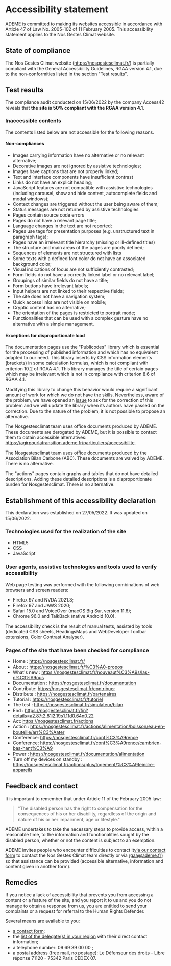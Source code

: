 <h1 data-cypress-id="accessibility-statement-title">Accessibility statement</h1>

ADEME is committed to making its websites accessible in accordance with
Article 47 of Law No. 2005-102 of 11 February 2005. This accessibility
statement applies to the Nos Gestes Climat website.

## State of compliance

The Nos Gestes Climat website (https://nosgestesclimat.fr/) is partially
compliant with the General Accessibility Guidelines, RGAA version 4.1,
due to the non-conformities listed in the section "Test results".

## Test results

The compliance audit conducted on 15/06/2022 by the company Access42
reveals that **the site is 50% compliant with the RGAA version 4.1**.

### Inaccessible contents

The contents listed below are not accessible for the following reasons.

#### Non-compliances

- Images carrying information have no alternative or no relevant
  alternative;
- Decorative images are not ignored by assistive technologies;
- Images have captions that are not properly linked;
- Text and interface components have insufficient contrast
- Links do not have an explicit heading;
- JavaScript features are not compatible with assistive technologies
  (including carousel, show and hide content, autocomplete fields and
  modal windows);
- Context changes are triggered without the user being aware of them;
- Status messages are not returned by assistive technologies
- Pages contain source code errors
- Pages do not have a relevant page title;
- Language changes in the text are not reported;
- Pages use tags for presentation purposes (e.g. unstructured text in
  paragraph tags);
- Pages have an irrelevant title hierarchy (missing or ill-defined
  titles)
- The structure and main areas of the pages are poorly defined;
- Sequences of elements are not structured with lists
- Some texts with a defined font color do not have an associated
  background color;
- Visual indications of focus are not sufficiently contrasted;
- Form fields do not have a correctly linked label or no relevant
  label;
- Groupings of similar fields do not have a title;
- Form buttons have irrelevant labels;
- Input helpers are not linked to their respective fields;
- The site does not have a navigation system;
- Quick access links are not visible on mobile;
- Cryptic content has no alternative;
- The orientation of the pages is restricted to portrait mode;
- Functionalities that can be used with a complex gesture have no
  alternative with a simple management.

#### Exceptions for disproportionate load

The documentation pages use the "Publicodes" library which is essential
for the processing of published information and which has no equivalent
adapted to our need. This library inserts by CSS information elements
(brackets) in some calculation formulas, which is not compliant with
criterion 10.2 of RGAA 4.1. This library manages the title of certain
pages which may be irrelevant which is not in compliance with criterion
8.6 of RGAA 4.1.

Modifying this library to change this behavior would require a
significant amount of work for which we do not have the skills.
Nevertheless, aware of the problem, we have opened an
[issue](https://github.com/betagouv/publicodes/issues/226) to ask for
the correction of this problem and we will update the library when its
authors have passed on the correction. Due to the nature of the problem,
it is not possible to propose an alternative.

The Nosgestesclimat team uses office documents produced by ADEME. These
documents are derogated by ADEME, but it is possible to contact them to
obtain accessible alternatives:
https://agirpourlatransition.ademe.fr/particuliers/accessibilite.

The Nosgestesclimat team uses office documents produced by the Association Bilan
Carbone (ABC). These documents are waived by ADEME. There is no
alternative.

The "actions" pages contain graphs and tables that do not have detailed
descriptions. Adding these detailed descriptions is a disproportionate
burden for Nosgestesclimat. There is no alternative.

## Establishment of this accessibility declaration

This declaration was established on 27/05/2022. It was updated on
15/06/2022.

### Technologies used for the realization of the site

- HTML5
- CSS
- JavaScript

### User agents, assistive technologies and tools used to verify accessibility

Web page testing was performed with the following combinations of web
browsers and screen readers:

- Firefox 97 and NVDA 2021.3;
- Firefox 97 and JAWS 2020;
- Safari 15.0 and VoiceOver (macOS Big Sur, version 11.6);
- Chrome 96.0 and TalkBack (native Android 10.0).

The accessibility check is the result of manual tests, assisted by tools
(dedicated CSS sheets, HeadingsMaps and WebDeveloper Toolbar extensions,
Color Contrast Analyser).

### Pages of the site that have been checked for compliance

- Home : https://nosgestesclimat.fr/
- About : https://nosgestesclimat.fr/%C3%A0-propos
- What's new :
  https://nosgestesclimat.fr/nouveaut%C3%A9s/las-n%C3%A9ous
- Documentation : https://nosgestesclimat.fr/documentation
- Contribute: https://nosgestesclimat.fr/contribuer
- Distribute : https://nosgestesclimat.fr/partenaires
- Tutorial : https://nosgestesclimat.fr/tutoriel
- The test : https://nosgestesclimat.fr/simulateur/bilan
- End :
  https://nosgestesclimat.fr/fin?details=a2.87t2.81l2.19s1.11d0.64n0.22
- Act: https://nosgestesclimat.fr/actions
- Action :
  https://nosgestesclimat.fr/actions/alimentation/boisson/eau-en-bouteille/arr%C3%Aater
- Conference: https://nosgestesclimat.fr/conf%C3%A9rence
- Conference:
  https://nosgestesclimat.fr/conf%C3%A9rence/cambrien-bas-hant%C3%A9
- Power : https://nosgestesclimat.fr/documentation/alimentation
- Turn off my devices on standby :
  https://nosgestesclimat.fr/actions/plus/logement/%C3%A9teindre-appareils

## Feedback and contact

It is important to remember that under Article 11 of the February 2005
law:

> "The disabled person has the right to compensation for the
> consequences of his or her disability, regardless of the origin and
> nature of his or her impairment, age or lifestyle."

ADEME undertakes to take the necessary steps to provide access, within a
reasonable time, to the information and functionalities sought by the
disabled person, whether or not the content is subject to an exemption.

ADEME invites people who encounter difficulties to contact it[via our contact form](/contact) to contact the Nos Gestes Climat
team directly or via [rgaa@ademe.fr)](mailto:rgaa@ademe.fr) so that
assistance can be provided (accessible alternative, information and
content given in another form).

## Remedies

If you notice a lack of accessibility that prevents you from accessing a
content or a feature of the site, and you report it to us and you do not
manage to obtain a response from us, you are entitled to send your
complaints or a request for referral to the Human Rights Defender.

Several means are available to you:

- [a contact
  form](https://formulaire.defenseurdesdroits.fr/code/afficher.php?ETAPE=accueil_2016);
- the [list of the delegate(s) in your
  region](https://www.defenseurdesdroits.fr/office/) with their direct
  contact information;
- a telephone number: 09 69 39 00 00 ;
- a postal address (free mail, no postage): Le Défenseur des droits -
  Libre réponse 71120 - 75342 Paris CEDEX 07.

